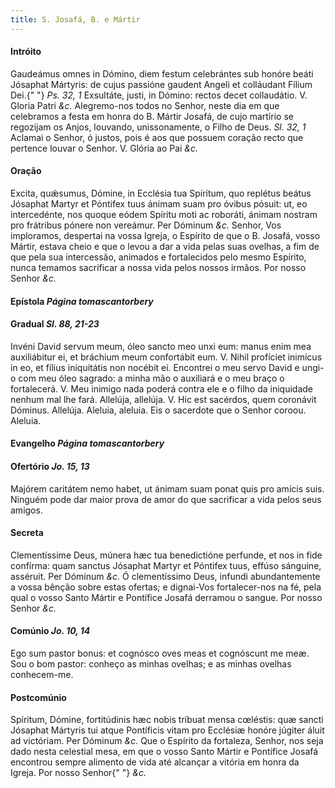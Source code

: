 ```yaml
---
title: S. Josafá, B. e Mártir
---
```


<h4 class="text-center">Intróito</h4>
<div class="grid grid-cols-2 gap-5">
  <span class="text-justify">
    Gaudeámus omnes in Dómino, diem festum celebrántes sub honóre beáti Jósaphat
    Mártyris: de cujus passióne gaudent Angeli et colláudant Fílium Dei.{" "}
    <em>Ps. 32, 1</em> Exsultáte, justi, in Dómino: rectos decet collaudátio. V.
    Gloria Patri <em>&c.</em>
  </span>
  <span class="text-justify">
    Alegremo-nos todos no Senhor, neste dia em que celebramos a festa em honra
    do B. Mártir Josafá, de cujo martírio se regozijam os Anjos, louvando,
    unissonamente, o Filho de Deus. <em>Sl. 32, 1</em> Aclamai o Senhor, ó
    justos, pois é aos que possuem coração recto que pertence louvar o Senhor.
    V. Glória ao Pai <em>&c.</em>
  </span>
</div>

<h4 class="text-center">Oração</h4>
<div class="grid grid-cols-2 gap-5">
  <span class="text-justify">
    Excita, quǽsumus, Dómine, in Ecclésia tua Spíritum, quo replétus beátus
    Jósaphat Martyr et Póntifex tuus ánimam suam pro óvibus pósuit: ut, eo
    intercedénte, nos quoque eódem Spíritu moti ac roboráti, ánimam nostram pro
    frátribus pónere non vereámur. Per Dóminum <em>&c.</em>
  </span>
  <span class="text-justify">
    Senhor, Vos imploramos, despertai na vossa Igreja, o Espírito de que o B.
    Josafá, vosso Mártir, estava cheio e que o levou a dar a vida pelas suas
    ovelhas, a fim de que pela sua intercessão, animados e fortalecidos pelo
    mesmo Espírito, nunca temamos sacrificar a nossa vida pelos nossos irmãos.
    Por nosso Senhor <em>&c.</em>
  </span>
</div>

<h4 class="text-center">
  Epístola <em>Página tomascantorbery</em>
</h4>

<h4 class="text-center">
  Gradual <em>Sl. 88, 21-23</em>
</h4>
<div class="grid grid-cols-2 gap-5">
  <span class="text-justify">
    Invéni David servum meum, óleo sancto meo unxi eum: manus enim mea
    auxiliábitur ei, et bráchium meum confortábit eum. V. Nihil profíciet
    inimícus in eo, et fílius iniquitátis non nocébit ei.
  </span>
  <span class="text-justify">
    Encontrei o meu servo David e ungi-o com meu óleo sagrado: a minha mão o
    auxiliará e o meu braço o fortalecerá. V. Meu inimigo nada poderá contra ele
    e o filho da iniquidade nenhum mal lhe fará.
  </span>
  <span class="text-justify">
    Allelúja, allelúja. V. Hic est sacérdos, quem coronávit Dóminus. Allelúja.
  </span>
  <span class="text-justify">
    Aleluia, aleluia. Eis o sacerdote que o Senhor coroou. Aleluia.
  </span>
</div>

<h4 class="text-center">
  Evangelho <em>Página tomascantorbery</em>
</h4>

<h4 class="text-center">
  Ofertório <em>Jo. 15, 13</em>
</h4>
<div class="grid grid-cols-2 gap-5">
  <span class="text-justify">
    Majórem caritátem nemo habet, ut ánimam suam ponat quis pro amícis suis.
  </span>
  <span class="text-justify">
    Ninguém pode dar maior prova de amor do que sacrificar a vida pelos seus
    amigos.
  </span>
</div>

<h4 class="text-center">Secreta</h4>
<div class="grid grid-cols-2 gap-5">
  <span class="text-justify">
    Clementíssime Deus, múnera hæc tua benedictióne perfunde, et nos in fide
    confírma: quam sanctus Jósaphat Martyr et Póntifex tuus, effúso sánguine,
    asséruit. Per Dóminum <em>&c.</em>
  </span>
  <span class="text-justify">
    Ó clementíssimo Deus, infundi abundantemente a vossa bênção sobre estas
    ofertas; e dignai-Vos fortalecer-nos na fé, pela qual o vosso Santo Mártir e
    Pontífice Josafá derramou o sangue. Por nosso Senhor <em>&c.</em>
  </span>
</div>

<h4 class="text-center">
  Comúnio <em>Jo. 10, 14</em>
</h4>
<div class="grid grid-cols-2 gap-5">
  <span class="text-justify">
    Ego sum pastor bonus: et cognósco oves meas et cognóscunt me meæ.
  </span>
  <span class="text-justify">
    Sou o bom pastor: conheço as minhas ovelhas; e as minhas ovelhas
    conhecem-me.
  </span>
</div>

<h4 class="text-center">Postcomúnio</h4>
<div class="grid grid-cols-2 gap-5">
  <span class="text-justify">
    Spíritum, Dómine, fortitúdinis hæc nobis tríbuat mensa cœléstis: quæ sancti
    Jósaphat Mártyris tui atque Pontíficis vitam pro Ecclésiæ honóre júgiter
    áluit ad victóriam. Per Dóminum <em>&c.</em>
  </span>
  <span class="text-justify">
    Que o Espírito da fortaleza, Senhor, nos seja dado nesta celestial mesa, em
    que o vosso Santo Mártir e Pontífice Josafá encontrou sempre alimento de
    vida até alcançar a vitória em honra da Igreja. Por nosso Senhor{" "}
    <em>&c.</em>
  </span>
</div>
